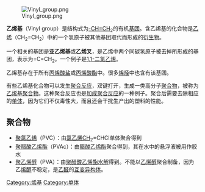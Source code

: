 [[File:Vinyl_group.png|thumb]]

'''乙烯基'''（Vinyl group）是结构式为[[取代基|-]][[碳|C]][[氢|H]][[共价键|=]]CH<sub>2</sub>的有机[[基团|基团]]。含乙烯基的化合物是[[乙烯|乙烯]]（CH<sub>2</sub>=CH<sub>2</sub>）中的一个氢原子被其他基团取代而形成的[[衍生物|衍生物]]。

一个相关的基团是'''亚乙烯基'''或'''乙烯叉'''，是乙烯中两个同碳氢原子被去掉所形成的基团，表示为=C=CH<sub>2</sub>。一个例子是[[1,1-二氯乙烯|1,1-二氯乙烯]]。

乙烯基存在于所有[[丙烯酸盐|丙烯酸盐]]或[[丙烯酸酯|丙烯酸酯]]中。很多[[烯烃|烯烃]]中也含有该基团。

有些乙烯基化合物可以发生[[聚合反应|聚合反应]]，双键打开，生成一类高分子[[聚合物|聚合物]]，被称为[[乙烯基聚合物|乙烯基聚合物]]。这种聚合反应也是[[加成聚合反应|加成聚合反应]]的一种例子。聚合后需要去除相应的[[单体|单体]]，因为它们不仅毒性大，而且还会干扰生产出的塑料的性能。

== 聚合物 ==
{{main|乙烯基聚合物}}
* [[聚氯乙烯|聚氯乙烯]]（PVC）：由[[氯乙烯|氯乙烯]]CH<sub>2</sub>=CHCl单体聚合得到
* [[聚醋酸乙烯酯|聚醋酸乙烯酯]]（PVAc）：由[[醋酸乙烯酯|醋酸乙烯酯]]聚合得到，其在水中的悬浮液被用作胶水
* [[聚乙烯醇|聚乙烯醇]]（PVA）：由[[聚醋酸乙烯酯|聚醋酸乙烯酯]][[水解|水解]]得到。不能以[[乙烯醇|乙烯醇]]聚合制备，因为乙[[烯醇|烯醇]]不稳定，是[[乙醛|乙醛]]的[[互变异构体|互变异构体]]。

[[Category:烯基|Category:烯基]]
[[Category:单体|Category:单体]]